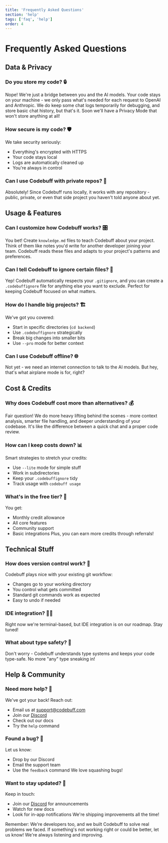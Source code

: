 ```yaml
---
title: 'Frequently Asked Questions'
section: 'help'
tags: ['faq', 'help']
order: 4
---
```


# Frequently Asked Questions

## Data & Privacy

### Do you store my code? 🔒
Nope! We're just a bridge between you and the AI models. Your code stays on your machine - we only pass what's needed for each request to OpenAI and Anthropic. We do keep some chat logs temporarily for debugging, and store basic chat history, but that's it. Soon we'll have a Privacy Mode that won't store anything at all!

### How secure is my code? 🛡️
We take security seriously:
- Everything's encrypted with HTTPS
- Your code stays local
- Logs are automatically cleaned up
- You're always in control

### Can I use Codebuff with private repos? 🤫
Absolutely! Since Codebuff runs locally, it works with any repository - public, private, or even that side project you haven't told anyone about yet.

## Usage & Features

### Can I customize how Codebuff works? 🎛️
You bet! Create `knowledge.md` files to teach Codebuff about your project. Think of them like notes you'd write for another developer joining your team. Codebuff reads these files and adapts to your project's patterns and preferences.

### Can I tell Codebuff to ignore certain files? 📁
Yep! Codebuff automatically respects your `.gitignore`, and you can create a `.codebuffignore` file for anything else you want to exclude. Perfect for keeping Codebuff focused on what matters.

### How do I handle big projects? 🏗️
We've got you covered:
- Start in specific directories (`cd backend`)
- Use `.codebuffignore` strategically
- Break big changes into smaller bits
- Use `--pro` mode for better context

### Can I use Codebuff offline? 🌐
Not yet - we need an internet connection to talk to the AI models. But hey, that's what airplane mode is for, right?

## Cost & Credits

### Why does Codebuff cost more than alternatives? 💰
Fair question! We do more heavy lifting behind the scenes - more context analysis, smarter file handling, and deeper understanding of your codebase. It's like the difference between a quick chat and a proper code review.

### How can I keep costs down? 📊
Smart strategies to stretch your credits:
- Use `--lite` mode for simple stuff
- Work in subdirectories
- Keep your `.codebuffignore` tidy
- Track usage with `codebuff usage`

### What's in the free tier? 🎁
You get:
- Monthly credit allowance
- All core features
- Community support
- Basic integrations
Plus, you can earn more credits through referrals!

## Technical Stuff

### How does version control work? 🔄
Codebuff plays nice with your existing git workflow:
- Changes go to your working directory
- You control what gets committed
- Standard git commands work as expected
- Easy to undo if needed

### IDE integration? 👨‍💻
Right now we're terminal-based, but IDE integration is on our roadmap. Stay tuned!

### What about type safety? 🎯
Don't worry - Codebuff understands type systems and keeps your code type-safe. No more "any" type sneaking in!

## Help & Community

### Need more help? 🤝
We've got your back! Reach out:
- Email us at [support@codebuff.com](mailto:support@codebuff.com)
- Join our [Discord](https://discord.gg/mcWTGjgTj3)
- Check out our docs
- Try the `help` command

### Found a bug? 🐛
Let us know:
- Drop by our Discord
- Email the support team
- Use the `feedback` command
We love squashing bugs!

### Want to stay updated? 📢
Keep in touch:
- Join our [Discord](https://discord.gg/mcWTGjgTj3) for announcements
- Watch for new docs
- Look for in-app notifications
We're shipping improvements all the time!

Remember: We're developers too, and we built Codebuff to solve real problems we faced. If something's not working right or could be better, let us know! We're always listening and improving.
